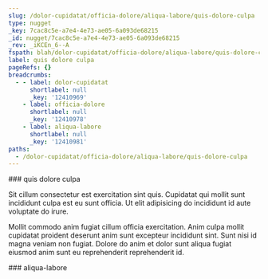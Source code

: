 ```yaml
---
slug: /dolor-cupidatat/officia-dolore/aliqua-labore/quis-dolore-culpa
type: nugget
_key: 7cac8c5e-a7e4-4e73-ae05-6a093de68215
_id: nugget/7cac8c5e-a7e4-4e73-ae05-6a093de68215
_rev: _iKCEn_6--A
fspath: blah/dolor-cupidatat/officia-dolore/aliqua-labore/quis-dolore-culpa.md
label: quis dolore culpa
pageRefs: {}
breadcrumbs:
  - - label: dolor-cupidatat
      shortlabel: null
      _key: '12410969'
    - label: officia-dolore
      shortlabel: null
      _key: '12410978'
    - label: aliqua-labore
      shortlabel: null
      _key: '12410981'
paths:
  - /dolor-cupidatat/officia-dolore/aliqua-labore/quis-dolore-culpa
---
```


<NuggetArea>
<Nugget slug="/dolor-cupidatat/officia-dolore/aliqua-labore/quis-dolore-culpa" type="nugget" _key="7cac8c5e-a7e4-4e73-ae05-6a093de68215" _id="nugget/7cac8c5e-a7e4-4e73-ae05-6a093de68215" _rev="_iKCEn_6--A" fspath="blah/dolor-cupidatat/officia-dolore/aliqua-labore/quis-dolore-culpa.md" label="quis dolore culpa" paths="/dolor-cupidatat/officia-dolore/aliqua-labore/quis-dolore-culpa">
<NuggetBody>
### quis dolore culpa

Sit cillum consectetur est exercitation sint quis. Cupidatat qui mollit sunt incididunt culpa est eu sunt officia. Ut elit adipisicing do incididunt id aute voluptate do irure.

Mollit commodo anim fugiat cillum officia exercitation. Anim culpa mollit cupidatat proident deserunt anim sunt excepteur incididunt sint. Sunt nisi id magna veniam non fugiat. Dolore do anim et dolor sunt aliqua fugiat eiusmod anim sunt eu reprehenderit reprehenderit id.

</NuggetBody>
<Breadcrumbs>
<Crumbs>
<Crumb _key="12410969" label="dolor-cupidatat" /><Crumb _key="12410978" label="officia-dolore" /><Crumb _key="12410981" label="aliqua-labore" />
</Crumbs>
</Breadcrumbs>
</Nugget>

<NuggetsInbound>
</NuggetsInbound>
<NuggetsOutbound>
</NuggetsOutbound>
</NuggetArea>
<PassagesInbound>
<Passage direction="inbound" type="passage" _key="12410981" _id="passage/12410981" _rev="_iKCEn_2--A" label="aliqua-labore" passage="aliqua-labore" fspath="blah/dolor-cupidatat/officia-dolore/aliqua-labore" paths="/dolor-cupidatat/officia-dolore/aliqua-labore" slug="/dolor-cupidatat/officia-dolore/aliqua-labore">
<NuggetBody>
### aliqua-labore

</NuggetBody>
<Breadcrumbs>
<Crumbs>
<Crumb _key="12410969" label="dolor-cupidatat" /><Crumb _key="12410978" label="officia-dolore" />
</Crumbs>
</Breadcrumbs>
</Passage>

</PassagesInbound>
<PassagesOutbound>
</PassagesOutbound>